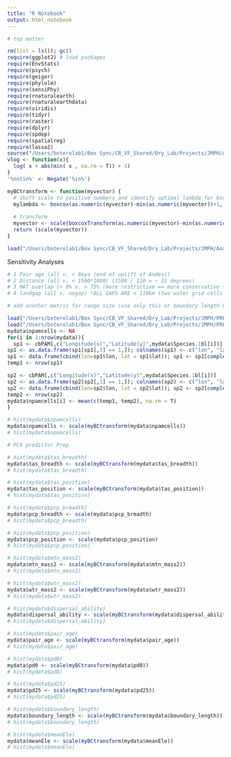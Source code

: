 ```yaml
---
title: "R Notebook"
output: html_notebook
---
```


```r
# top matter

rm(list = ls()); gc()
require(ggplot2) # load packages
require(EnvStats)
require(psych)
require(geiger)
require(phylolm)
require(sensiPhy)
require(rnaturalearth)
require(rnaturalearthdata)
require(viridis)
require(tidyr)
require(raster)
require(dplyr)
require(spdep)
require(spatialreg)
require(lasso2)
source("/Users/boterolab1/Box Sync/CB_VF_Shared/Dry_Lab/Projects/JMPH/Analyze_Processed_Cluster_Outputs/sensiphy_SOURCE.R")
vlog <- function(x){
  log( x + abs(min( x , na.rm = T)) + 1)
}
'%notin%' <- Negate('%in%')

myBCtransform <- function(myvector) {
  # shift scale to positive numbers and identify optimal lambda for box-cox transformation
  mylambda <- boxcox(as.numeric(myvector)-min(as.numeric(myvector))+1, optimize = T)$lambda
  
  # transform
  myvector <- scale(boxcoxTransform(as.numeric(myvector)-min(as.numeric(myvector))+1, mylambda))
  return (scale(myvector))
}

load("/Users/boterolab1/Box Sync/CB_VF_Shared/Dry_Lab/Projects/JMPH/Analyze_Processed_Cluster_Outputs/newdataforpca.Rdata")
```

Sensitivity Analyses
```r
# 1 Pair age (all v. < 8mya (end of uplift of Andes))
# 2 Distance (all v. < 1500*1000) (1500 / 110 = ~ 22 degrees)
# 3 MAT_overlap (> 0% v. > 75% (more restrictive == more conservative for this measure.))
# 4 landgap (all v. nogap) *ALL GAPS ARE < 110km (two water grid cells marked as land for having >50% land @ 0.5 degree resolution.)
```

```r
# add another metric for range size (use only this or boundary length OR neither. NOT BOTH).

load("/Users/boterolab1/Box Sync/CB_VF_Shared/Dry_Lab/Projects/JMPH/PREP/PAM/Data/cbPAM.rdata")
load("/Users/boterolab1/Box Sync/CB_VF_Shared/Dry_Lab/Projects/JMPH/PREP/PAM/Data/LonLat_BirdPAM_raster.rdata")
mydata$npamcells <- NA
for(i in 1:nrow(mydata)){
  sp1 <- cbPAM[,c("Longitude(x)","Latitude(y)",mydata$Species.1bl[i])]
sp1 <- as.data.frame(sp1[sp1[,3] == 1,]); colnames(sp1) <- c("lon", "lat", "pres")
sp1 <- data.frame(cbind(lon=sp1$lon, lat = sp1$lat)); sp1 <- sp1[complete.cases(sp1),]
temp1 <- nrow(sp1)

sp2 <- cbPAM[,c("Longitude(x)","Latitude(y)",mydata$Species.1bl[i])]
sp2 <- as.data.frame(sp2[sp2[,3] == 1,]); colnames(sp2) <- c("lon", "lat", "pres")
sp2 <- data.frame(cbind(lon=sp2$lon, lat = sp2$lat)); sp2 <- sp2[complete.cases(sp2),]
temp2 <- nrow(sp2)
mydata$npamcells[i] <- mean(c(temp1, temp2), na.rm = T)
}

# hist(mydata$npamcells)
mydata$npamcells <- scale(myBCtransform(mydata$npamcells))
# hist(mydata$npamcells)
```

```r
# PCA predictor Prep

# hist(mydata$tas_breadth)
mydata$tas_breadth <- scale(myBCtransform(mydata$tas_breadth))
# hist(mydata$tas_breadth)

# hist(mydata$tas_position)
mydata$tas_position <- scale(myBCtransform(mydata$tas_position))
# hist(mydata$tas_position)

# hist(mydata$pcp_breadth)
mydata$pcp_breadth <- scale(mydata$pcp_breadth)
# hist(mydata$pcp_breadth)

# hist(mydata$pcp_position)
mydata$pcp_position <- scale(mydata$pcp_position)
# hist(mydata$pcp_position)

# hist(mydata$mtn_mass2)
mydata$mtn_mass2 <- scale(myBCtransform(mydata$mtn_mass2))
# hist(mydata$mtn_mass2)

# hist(mydata$wtr_mass2)
mydata$wtr_mass2 <- scale(myBCtransform(mydata$wtr_mass2))
# hist(mydata$wtr_mass2)

# hist(mydata$dispersal_ability)
mydata$dispersal_ability <- scale(myBCtransform(mydata$dispersal_ability))
# hist(mydata$dispersal_ability)

# hist(mydata$pair_age)
mydata$pair_age <- scale(myBCtransform(mydata$pair_age))
# hist(mydata$pair_age)

# hist(mydata$pd0)
mydata$pd0 <- scale(myBCtransform(mydata$pd0))
# hist(mydata$pd0)

# hist(mydata$pd25)
mydata$pd25 <- scale(myBCtransform(mydata$pd25))
# hist(mydata$pd25)

# hist(mydata$boundary_length)
mydata$boundary_length <- scale(myBCtransform(mydata$boundary_length))
# hist(mydata$boundary_length)

# hist(mydata$meanEle)
mydata$meanEle <- scale(myBCtransform(mydata$meanEle))
# hist(mydata$meanEle)
```